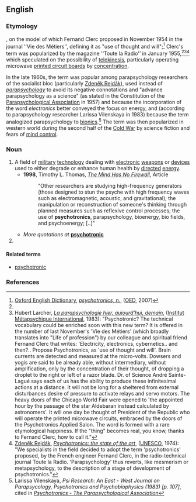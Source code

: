 ==English==
{{rfc|en|too wordy}}

===Etymology===
{{blend|en|psycho-|electronics}}, on the model of {{der|en|fr|psychotronique}} which Fernand Clerc proposed in November 1954 in the journal ‘'Vie des Métiers'’, defining it as "use of thought and will";<ref name="oed">[[w:Oxford English Dictionary|Oxford English Dictionary]], [http://www.oed.com/view/Entry/266023 ''psychotronics, n.''], ([[OED]], 2007)</ref> Clerc's term was popularized by the magazine '‘Toute la Radio'’ in January 1955,<ref name="oed" /><ref name="metapsychique">Hubert Larcher, [https://web.archive.org/web/20090107074055/http://www.metapsychique.org/La-parapsychologie-hier-aujourd.html ''La parapsychologie hier, aujourd’hui, demain''], ([[w:Institut Métapsychique International|Institut Métapsychique International]], 1983): "Psychotronic? The technical vocabulary could be enriched soon with this new term? It is offered in the number of last November's 'Vie des Métiers' (which broadly translates into "Life of profession") by our colleague and spiritual friend Fernand Clerc that writes: 'Electricity, electronics, cybernetics.. and then?.. Propose Psychotronics, as 'use of thought and will'. Brain currents are detected and measured at the micro-volts. Dowsers and yogis are said to be already able, without intermediary, without amplification, only by the concentration of their thought, of dropping a droplet to the right or left of a razor blade. Dr. of Science André Sainte-Lagué says each of us has the ability to produce these infinitesimal actions at a distance. It will not be long for a sheltered from external disturbances desire of pressure to activate relays and servo motors. The heavy doors of the Chicago World Fair were opened to 'the appointed hour by the passage of the star Aldebaran instead calculated by astronomers'. It will one day be thought of President of the Republic who will operate the printed microwave circuits, embraced by the doors of the Psychotronics Applied Salon. The word is formed with a rare etymological happiness. If the "thing" becomes real, you know, thanks to Fernand Clerc, how to call it."</ref><ref>[[w:Zdeněk Rejdák|Zdeněk Rejdák]], [http://unesdoc.unesco.org/images/0001/000107/010749eo.pdf ''Psychotronics: the state of the art''], ([[UNESCO]], 1974): "We specialists in the field decided to adopt the term 'psychotronics' proposed, by the French engineer Fernand Clerc, in the radio-technical journal Toute la Radio. 'Parapsychology' thus reverts, like mesmerism or metapsychology, to the description of a stage of development of psychotronics."</ref> which speculated on the possibility of [[telekinesis]], particularly operating microwave [[printed circuit board]]s by [[concentration]]. 

In the late 1960s, the term was popular among parapsychology researchers of the socialist bloc (particularly [[w:Zdeněk Rejdák|Zdeněk Rejdák]]), used instead of ''[[parapsychology]]'' to avoid its negative connotations and "advance parapsychology as a science" (as stated in the Constitution of the [[w:Parapsychological Association|Parapsychological Association]] in 1957) and because the incorporation of the word ''electronics'' better conveyed the focus on energy,<!--{cn}--> and (according to parapsychology researcher Larissa Vilenskaya in 1983) because the term analogized parapsychology to [[bionics]].<ref name="Larissa">Larissa Vilenskaya, ''Psi Research: An East - West Journal on Parapsycology, Psychotronics and Psychobiophysics (1983) [p. 107]'', cited in ''[http://parapsych.org/articles/53/357/psychotronics.aspx Psychotronics - The Parapsychological Association]''</ref> 
The term was then popularized in western world during the second half of the [[Cold War]] by science fiction and fears of [[mind control]].

===Noun===
{{en-noun|-}}
{{wikipedia}}

# A field of [[military]] [[technology]] dealing with [[electronic]] [[weapon]]s or [[device]]s used to either degrade or enhance human health by [[directed]] [[energy]].
#* '''1998''', Timothy L. Thomas, [https://web.archive.org/web/20160708103544/http://strategicstudiesinstitute.army.mil/pubs/parameters/Articles/98spring/thomas.htm ''The Mind Has No Firewall''], Article
#*:"Other researchers are studying high-frequency generators (those designed to stun the psyche with high frequency waves such as electromagnetic, acoustic, and gravitational); the manipulation or reconstruction of someone's thinking through planned measures such as reflexive control processes; the use of '''psychotronics''', parapsychology, bioenergy, bio fields, and psychoenergy; [..]"
#* ''More quotations at'' '''[[psychotronic#Adjective|psychotronic]]'''
# {{synonym of|en|parapsychology}}

====Related terms====
* [[psychotronic]]

===References===
<references />
